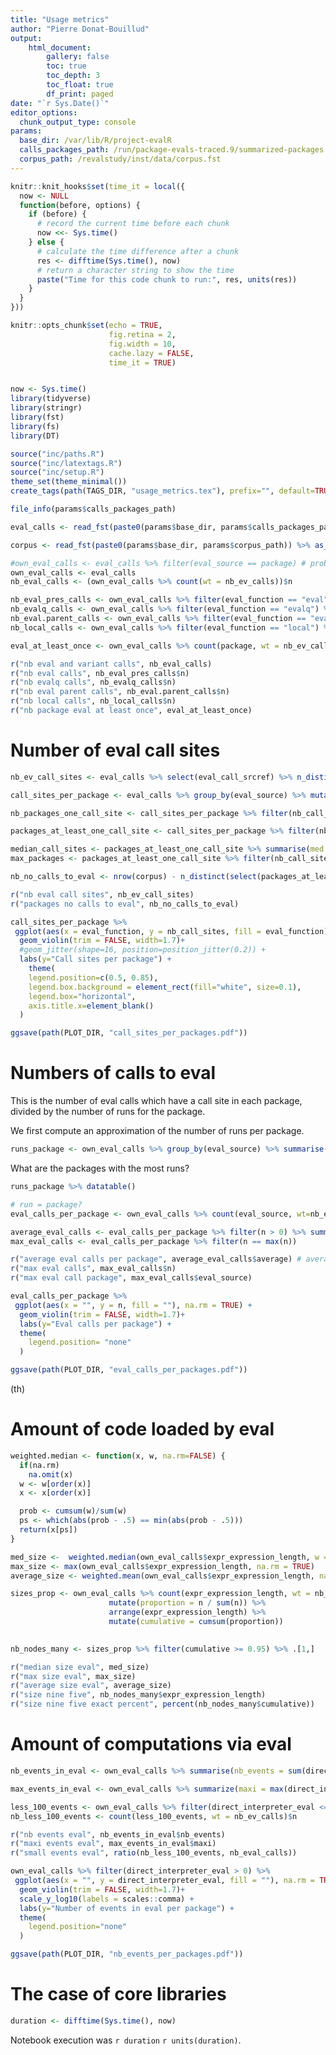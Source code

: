 ```yaml
---
title: "Usage metrics"
author: "Pierre Donat-Bouillud"
output:
    html_document:
        gallery: false
        toc: true
        toc_depth: 3
        toc_float: true
        df_print: paged
date: "`r Sys.Date()`"
editor_options: 
  chunk_output_type: console
params:
  base_dir: /var/lib/R/project-evalR
  calls_packages_path: /run/package-evals-traced.9/summarized-packages.fst
  corpus_path: /revalstudy/inst/data/corpus.fst
---
```


```r
knitr::knit_hooks$set(time_it = local({
  now <- NULL
  function(before, options) {
    if (before) {
      # record the current time before each chunk
      now <<- Sys.time()
    } else {
      # calculate the time difference after a chunk
      res <- difftime(Sys.time(), now)
      # return a character string to show the time
      paste("Time for this code chunk to run:", res, units(res))
    }
  }
}))

knitr::opts_chunk$set(echo = TRUE,
                      fig.retina = 2,
                      fig.width = 10,
                      cache.lazy = FALSE,
                      time_it = TRUE)


now <- Sys.time() 
library(tidyverse)
library(stringr)
library(fst)
library(fs)
library(DT)

source("inc/paths.R")
source("inc/latextags.R")
source("inc/setup.R")
theme_set(theme_minimal())
create_tags(path(TAGS_DIR, "usage_metrics.tex"), prefix="", default=TRUE)
```


```r
file_info(params$calls_packages_path)
```

```r
eval_calls <- read_fst(paste0(params$base_dir, params$calls_packages_path)) %>% as_tibble()
```

```r
corpus <- read_fst(paste0(params$base_dir, params$corpus_path)) %>% as_tibble()
```


```r
#own_eval_calls <- eval_calls %>% filter(eval_source == package) # probably to remove
own_eval_calls <- eval_calls
nb_eval_calls <- (own_eval_calls %>% count(wt = nb_ev_calls))$n

nb_eval_pres_calls <- own_eval_calls %>% filter(eval_function == "eval") %>% count(wt = nb_ev_calls)
nb_evalq_calls <- own_eval_calls %>% filter(eval_function == "evalq") %>% count(wt = nb_ev_calls)
nb_eval.parent_calls <- own_eval_calls %>% filter(eval_function == "eval.parent") %>% count(wt = nb_ev_calls)
nb_local_calls <- own_eval_calls %>% filter(eval_function == "local") %>% count(wt = nb_ev_calls)

eval_at_least_once <- own_eval_calls %>% count(package, wt = nb_ev_calls) %>% nrow()

r("nb eval and variant calls", nb_eval_calls)
r("nb eval calls", nb_eval_pres_calls$n)
r("nb evalq calls", nb_evalq_calls$n)
r("nb eval parent calls", nb_eval.parent_calls$n)
r("nb local calls", nb_local_calls$n)
r("nb package eval at least once", eval_at_least_once)
``` 


# Number of eval call sites

```r
nb_ev_call_sites <- eval_calls %>% select(eval_call_srcref) %>% n_distinct(na.rm = TRUE)

call_sites_per_package <- eval_calls %>% group_by(eval_source) %>% mutate(nb_call_sites = n_distinct(eval_call_srcref, na.rm = TRUE))

nb_packages_one_call_site <- call_sites_per_package %>% filter(nb_call_sites == 1) %>% nrow()

packages_at_least_one_call_site <- call_sites_per_package %>% filter(nb_call_sites >= 1)

median_call_sites <- packages_at_least_one_call_site %>% summarise(med = median(nb_call_sites, na.rm = TRUE))
max_packages <- packages_at_least_one_call_site %>% filter(nb_call_sites == max(nb_call_sites, na.rm = TRUE)) %>% select(eval_source, nb_call_sites)

nb_no_calls_to_eval <- nrow(corpus) - n_distinct(select(packages_at_least_one_call_site, eval_source))

r("nb eval call sites", nb_ev_call_sites)
r("packages no calls to eval", nb_no_calls_to_eval)
```


```r
call_sites_per_package %>%
 ggplot(aes(x = eval_function, y = nb_call_sites, fill = eval_function), na.rm = TRUE) +
  geom_violin(trim = FALSE, width=1.7)+
  #geom_jitter(shape=16, position=position_jitter(0.2)) +
  labs(y="Call sites per package") +
    theme(
    legend.position=c(0.5, 0.85),
    legend.box.background = element_rect(fill="white", size=0.1),
    legend.box="horizontal",
    axis.title.x=element_blank()
  )

ggsave(path(PLOT_DIR, "call_sites_per_packages.pdf"))
```


# Numbers of calls to eval

This is the number of eval calls which have a call site in each package, divided by the number of runs for the package.


We first compute an approximation of the number of runs per package.
```r
runs_package <- own_eval_calls %>% group_by(eval_source) %>% summarise(nb_runs = n_distinct(file)) %>% arrange(desc(nb_runs))
```


What are the packages with the most runs?

```r
runs_package %>% datatable()
```


```r
# run = package?
eval_calls_per_package <- own_eval_calls %>% count(eval_source, wt=nb_ev_calls) %>% left_join(runs_package, by = "eval_source") %>% mutate(n = n / nb_runs)

average_eval_calls <- eval_calls_per_package %>% filter(n > 0) %>% summarise(average = mean(n))
max_eval_calls <- eval_calls_per_package %>% filter(n == max(n))

r("average eval calls per package", average_eval_calls$average) # average on packages with at least one eval call
r("max eval calls", max_eval_calls$n)
r("max eval call package", max_eval_calls$eval_source)
```


```r
eval_calls_per_package %>%
 ggplot(aes(x = "", y = n, fill = ""), na.rm = TRUE) +
  geom_violin(trim = FALSE, width=1.7)+
  labs(y="Eval calls per package") +
  theme(
    legend.position= "none"
  ) 

ggsave(path(PLOT_DIR, "eval_calls_per_packages.pdf"))
```


<!-- How is the normalized distribution of eval calls?  -->

<!-- ```{r distribution-call-sites} -->
<!-- eval_calls_per_package %>% -->
<!--   ggplot(aes(x = n), na.rm = TRUE) + -->
<!--   geom_density(adjust = 10) + -->
<!--   scale_y_log10()  -->
<!-- ``` -->

<!-- (Like the violin plot, but smoothed) -->
(th)

# Amount of code loaded by eval

```r

weighted.median <- function(x, w, na.rm=FALSE) {
  if(na.rm)
    na.omit(x)
  w <- w[order(x)]
  x <- x[order(x)]

  prob <- cumsum(w)/sum(w)
  ps <- which(abs(prob - .5) == min(abs(prob - .5)))
  return(x[ps])
}

med_size <-  weighted.median(own_eval_calls$expr_expression_length, w = own_eval_calls$nb_ev_calls, na.rm = TRUE)
max_size <- max(own_eval_calls$expr_expression_length, na.rm = TRUE)
average_size <- weighted.mean(own_eval_calls$expr_expression_length, na.rm = TRUE, w = own_eval_calls$nb_ev_calls)

sizes_prop <- own_eval_calls %>% count(expr_expression_length, wt = nb_ev_calls) %>%
                      mutate(proportion = n / sum(n)) %>% 
                      arrange(expr_expression_length) %>% 
                      mutate(cumulative = cumsum(proportion))
  

nb_nodes_many <- sizes_prop %>% filter(cumulative >= 0.95) %>% .[1,] 

r("median size eval", med_size)
r("max size eval", max_size)
r("average size eval", average_size)
r("size nine five", nb_nodes_many$expr_expression_length)
r("size nine five exact percent", percent(nb_nodes_many$cumulative))

```



# Amount of computations via eval


```r
nb_events_in_eval <- own_eval_calls %>% summarise(nb_events = sum(direct_interpreter_eval))

max_events_in_eval <- own_eval_calls %>% summarize(maxi = max(direct_interpreter_eval))

less_100_events <- own_eval_calls %>% filter(direct_interpreter_eval <= 100)
nb_less_100_events <- count(less_100_events, wt = nb_ev_calls)$n

r("nb events eval", nb_events_in_eval$nb_events)
r("maxi events eval", max_events_in_eval$maxi)
r("small events eval", ratio(nb_less_100_events, nb_eval_calls))
```

```r
own_eval_calls %>% filter(direct_interpreter_eval > 0) %>%
 ggplot(aes(x = "", y = direct_interpreter_eval, fill = ""), na.rm = TRUE) +
  geom_violin(trim = FALSE, width=1.7)+
  scale_y_log10(labels = scales::comma) +
  labs(y="Number of events in eval per package") +
  theme(
    legend.position="none"
  )

ggsave(path(PLOT_DIR, "nb_events_per_packages.pdf"))
```

# The case of core libraries


```r
duration <- difftime(Sys.time(), now)
```

Notebook execution was `r duration` `r units(duration)`.

